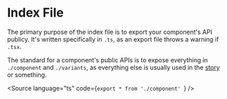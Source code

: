 
# Index File

<Meta title="Documentation/Components/File Types/index.ts" />

The primary purpose of the index file is to export your component's API publicy. It's written specifically in `.ts`, as an export file throws a warning if `.tsx`.

The standard for a component's public APIs is to expose everything in `./component` and `./variants`, as everything else is usually used in the [story](/?path=/docs/documentation-components-file-types-story-tsx--docs) or something.

<Source language="ts" code={`export * from './component'
`} />